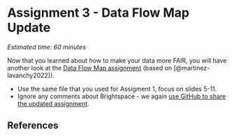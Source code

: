 # Assignment 3 - Data Flow Map Update {#assignment3}

*Estimated time: 60 minutes*

Now that you learned about how to make your data more FAIR, you will have another look at the [Data Flow Map assignment](https://estherplomp.github.io/TNW-RDM-101/06-Assignment-Data-Flow-Map-1.html) (based on [@martinez-lavanchy2022]).

- Use the same file that you used for Assigment 1, focus on slides 5-11.
- Ignore any comments about Brightspace - we again [use GitHub to share the updated assignment](https://estherplomp.github.io/TNW-RDM-101/06-Assignment-Data-Flow-Map-1.html#step-5---share-your-assignment-via-your-github-issue). 


## References {-}
